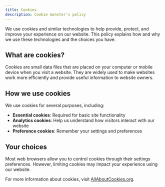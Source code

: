 ```yaml
---
title: Cookies
description: Cookie monster's policy
---
```


We use cookies and similar technologies to help provide, protect, and improve your experience on our website. This policy explains how and why we use these technologies and the choices you have.

## What are cookies?

Cookies are small data files that are placed on your computer or mobile device when you visit a website. They are widely used to make websites work more efficiently and provide useful information to website owners.

## How we use cookies

We use cookies for several purposes, including:
- **Essential cookies**: Required for basic site functionality
- **Analytics cookies**: Help us understand how visitors interact with our website
- **Preference cookies**: Remember your settings and preferences

## Your choices

Most web browsers allow you to control cookies through their settings preferences. However, limiting cookies may impact your experience using our website.

For more information about cookies, visit [AllAboutCookies.org](https://www.allaboutcookies.org/).

